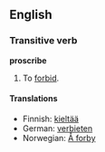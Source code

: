==English==

===Transitive verb===
'''proscribe'''

#To [[forbid]].

====Translations====
*Finnish: [[kieltää]]
*German: [[verbieten]]
*Norwegian: [[Å forby]]